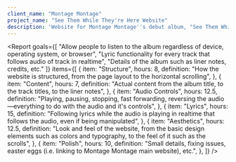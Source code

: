 ```yaml
---
client_name: "Montage Montage"
project_name: "See Them While They're Here Website"
description: 'Website for Montage Montage''s debut album, "See Them While They''re Here".'
---
```



<Report 
  goals={[
    "Allow people to listen to the album regardless of device, operating system, or browser",
    "Lyric functionality for every track that follows audio of track in realtime",
    "Details of the album such as liner notes, credits, etc."
  ]}
  items={[
    {
      item: "Structure",
      hours: 8,
      definition:
        "How the website is structured, from the page layout to the horizontal scrolling",
    },
    {
      item: "Content",
      hours: 7,
      definition:
        "Actual content from the album title, to the track titles, to the liner notes",
    },
    {
      item: "Audio Controls",
      hours: 12.5,
      definition:
        "Playing, pausing, stopping, fast forwarding, reversing the audio—everything to do with the audio and it's controls",
    },
    {
      item: "Lyrics",
      hours: 15,
      definition:
        "Following lyrics while the audio is playing in realtime that follows the audio, even if being manipulated",
    },
    {
      item: "Aesthetics",
      hours: 12.5,
      definition:
        "Look and feel of the website, from the basic design elements such as colors and typography, to the feel of it such as the scrolls",
    },
    {
      item: "Polish",
      hours: 10,
      definition: "Small details, fixing issues, easter eggs (i.e. linking to Montage Montage main website), etc.",
    },
  ]} />
